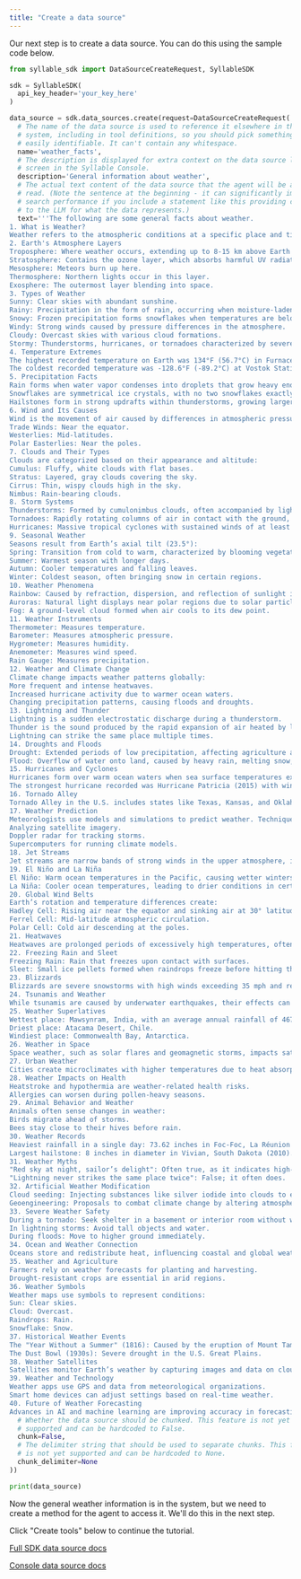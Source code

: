 ```yaml
---
title: "Create a data source"
---
```


Our next step is to create a data source. You can do this using the sample code below.

```python
from syllable_sdk import DataSourceCreateRequest, SyllableSDK

sdk = SyllableSDK(
  api_key_header='your_key_here'
)

data_source = sdk.data_sources.create(request=DataSourceCreateRequest(
  # The name of the data source is used to reference it elsewhere in the
  # system, including in tool definitions, so you should pick something that's
  # easily identifiable. It can't contain any whitespace.
  name='weather_facts',
  # The description is displayed for extra context on the data source list
  # screen in the Syllable Console.
  description='General information about weather',
  # The actual text content of the data source that the agent will be able to
  # read. (Note the sentence at the beginning - it can significantly improve
  # search performance if you include a statement like this providing context
  # to the LLM for what the data represents.)
  text='''The following are some general facts about weather.
1. What is Weather?
Weather refers to the atmospheric conditions at a specific place and time. It includes temperature, humidity, precipitation, wind, and visibility. Unlike climate, which describes long-term patterns, weather can change minute-to-minute.
2. Earth's Atmosphere Layers
Troposphere: Where weather occurs, extending up to 8-15 km above Earth's surface.
Stratosphere: Contains the ozone layer, which absorbs harmful UV radiation.
Mesosphere: Meteors burn up here.
Thermosphere: Northern lights occur in this layer.
Exosphere: The outermost layer blending into space.
3. Types of Weather
Sunny: Clear skies with abundant sunshine.
Rainy: Precipitation in the form of rain, occurring when moisture-laden clouds condense.
Snowy: Frozen precipitation forms snowflakes when temperatures are below freezing.
Windy: Strong winds caused by pressure differences in the atmosphere.
Cloudy: Overcast skies with various cloud formations.
Stormy: Thunderstorms, hurricanes, or tornadoes characterized by severe conditions.
4. Temperature Extremes
The highest recorded temperature on Earth was 134°F (56.7°C) in Furnace Creek Ranch, California, in 1913.
The coldest recorded temperature was -128.6°F (-89.2°C) at Vostok Station, Antarctica, in 1983.
5. Precipitation Facts
Rain forms when water vapor condenses into droplets that grow heavy enough to fall.
Snowflakes are symmetrical ice crystals, with no two snowflakes exactly alike.
Hailstones form in strong updrafts within thunderstorms, growing larger with multiple layers of ice.
6. Wind and Its Causes
Wind is the movement of air caused by differences in atmospheric pressure. High-pressure air moves toward low-pressure areas. Global wind patterns include:
Trade Winds: Near the equator.
Westerlies: Mid-latitudes.
Polar Easterlies: Near the poles.
7. Clouds and Their Types
Clouds are categorized based on their appearance and altitude:
Cumulus: Fluffy, white clouds with flat bases.
Stratus: Layered, gray clouds covering the sky.
Cirrus: Thin, wispy clouds high in the sky.
Nimbus: Rain-bearing clouds.
8. Storm Systems
Thunderstorms: Formed by cumulonimbus clouds, often accompanied by lightning, thunder, and heavy rain.
Tornadoes: Rapidly rotating columns of air in contact with the ground, with wind speeds exceeding 300 mph in extreme cases.
Hurricanes: Massive tropical cyclones with sustained winds of at least 74 mph, known as typhoons or cyclones in different regions.
9. Seasonal Weather
Seasons result from Earth’s axial tilt (23.5°):
Spring: Transition from cold to warm, characterized by blooming vegetation.
Summer: Warmest season with longer days.
Autumn: Cooler temperatures and falling leaves.
Winter: Coldest season, often bringing snow in certain regions.
10. Weather Phenomena
Rainbow: Caused by refraction, dispersion, and reflection of sunlight in water droplets.
Auroras: Natural light displays near polar regions due to solar particles colliding with Earth’s atmosphere.
Fog: A ground-level cloud formed when air cools to its dew point.
11. Weather Instruments
Thermometer: Measures temperature.
Barometer: Measures atmospheric pressure.
Hygrometer: Measures humidity.
Anemometer: Measures wind speed.
Rain Gauge: Measures precipitation.
12. Weather and Climate Change
Climate change impacts weather patterns globally:
More frequent and intense heatwaves.
Increased hurricane activity due to warmer ocean waters.
Changing precipitation patterns, causing floods and droughts.
13. Lightning and Thunder
Lightning is a sudden electrostatic discharge during a thunderstorm.
Thunder is the sound produced by the rapid expansion of air heated by lightning.
Lightning can strike the same place multiple times.
14. Droughts and Floods
Drought: Extended periods of low precipitation, affecting agriculture and water supplies.
Flood: Overflow of water onto land, caused by heavy rain, melting snow, or dam failures.
15. Hurricanes and Cyclones
Hurricanes form over warm ocean waters when sea surface temperatures exceed 26.5°C (80°F).
The strongest hurricane recorded was Hurricane Patricia (2015) with winds of 215 mph.
16. Tornado Alley
Tornado Alley in the U.S. includes states like Texas, Kansas, and Oklahoma, experiencing frequent tornadoes due to the convergence of warm, moist air from the Gulf of Mexico and cold air from the Rockies.
17. Weather Prediction
Meteorologists use models and simulations to predict weather. Techniques include:
Analyzing satellite imagery.
Doppler radar for tracking storms.
Supercomputers for running climate models.
18. Jet Streams
Jet streams are narrow bands of strong winds in the upper atmosphere, influencing weather patterns. They are faster in winter and play a crucial role in storm development.
19. El Niño and La Niña
El Niño: Warm ocean temperatures in the Pacific, causing wetter winters in some regions.
La Niña: Cooler ocean temperatures, leading to drier conditions in certain areas.
20. Global Wind Belts
Earth’s rotation and temperature differences create:
Hadley Cell: Rising air near the equator and sinking air at 30° latitude.
Ferrel Cell: Mid-latitude atmospheric circulation.
Polar Cell: Cold air descending at the poles.
21. Heatwaves
Heatwaves are prolonged periods of excessively high temperatures, often exacerbated by urban heat islands. They are among the deadliest weather events.
22. Freezing Rain and Sleet
Freezing Rain: Rain that freezes upon contact with surfaces.
Sleet: Small ice pellets formed when raindrops freeze before hitting the ground.
23. Blizzards
Blizzards are severe snowstorms with high winds exceeding 35 mph and reduced visibility below 0.25 miles for at least three hours.
24. Tsunamis and Weather
While tsunamis are caused by underwater earthquakes, their effects can influence local weather, such as coastal flooding.
25. Weather Superlatives
Wettest place: Mawsynram, India, with an average annual rainfall of 467 inches.
Driest place: Atacama Desert, Chile.
Windiest place: Commonwealth Bay, Antarctica.
26. Weather in Space
Space weather, such as solar flares and geomagnetic storms, impacts satellites, power grids, and communication systems on Earth.
27. Urban Weather
Cities create microclimates with higher temperatures due to heat absorption by buildings and roads, known as the urban heat island effect.
28. Weather Impacts on Health
Heatstroke and hypothermia are weather-related health risks.
Allergies can worsen during pollen-heavy seasons.
29. Animal Behavior and Weather
Animals often sense changes in weather:
Birds migrate ahead of storms.
Bees stay close to their hives before rain.
30. Weather Records
Heaviest rainfall in a single day: 73.62 inches in Foc-Foc, La Réunion (1966).
Largest hailstone: 8 inches in diameter in Vivian, South Dakota (2010).
31. Weather Myths
"Red sky at night, sailor’s delight": Often true, as it indicates high-pressure weather systems.
"Lightning never strikes the same place twice": False; it often does.
32. Artificial Weather Modification
Cloud seeding: Injecting substances like silver iodide into clouds to encourage rain.
Geoengineering: Proposals to combat climate change by altering atmospheric conditions.
33. Severe Weather Safety
During a tornado: Seek shelter in a basement or interior room without windows.
In lightning storms: Avoid tall objects and water.
During floods: Move to higher ground immediately.
34. Ocean and Weather Connection
Oceans store and redistribute heat, influencing coastal and global weather patterns. The Gulf Stream, for instance, moderates temperatures in Europe.
35. Weather and Agriculture
Farmers rely on weather forecasts for planting and harvesting.
Drought-resistant crops are essential in arid regions.
36. Weather Symbols
Weather maps use symbols to represent conditions:
Sun: Clear skies.
Cloud: Overcast.
Raindrops: Rain.
Snowflake: Snow.
37. Historical Weather Events
The "Year Without a Summer" (1816): Caused by the eruption of Mount Tambora.
The Dust Bowl (1930s): Severe drought in the U.S. Great Plains.
38. Weather Satellites
Satellites monitor Earth’s weather by capturing images and data on cloud movement, temperatures, and storms. Examples include GOES and Meteosat.
39. Weather and Technology
Weather apps use GPS and data from meteorological organizations.
Smart home devices can adjust settings based on real-time weather.
40. Future of Weather Forecasting
Advances in AI and machine learning are improving accuracy in forecasting, enabling better disaster preparedness and mitigation.''',
  # Whether the data source should be chunked. This feature is not yet
  # supported and can be hardcoded to False.
  chunk=False,
  # The delimiter string that should be used to separate chunks. This feature
  # is not yet supported and can be hardcoded to None.
  chunk_delimiter=None
))

print(data_source)
```

Now the general weather information is in the system, but we need to create a method for the agent to access it. We'll do this in the next step.

Click "Create tools" below to continue the tutorial.

[Full SDK data source docs](/python-sdk-docs/datasources)

[Console data source docs](/Resources/DataSources)